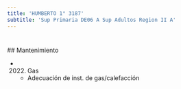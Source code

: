 ```yaml
---
title: 'HUMBERTO 1° 3187'
subtitle: 'Sup Primaria DE06 A Sup Adultos Region II A'
---
```


#


 ## Mantenimiento

*  (2022) Gas 
    + Adecuación de inst. de gas/calefacción



